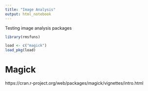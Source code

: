 ```yaml
---
title: "Image Analysis"
output: html_notebook
---
```


Testing image analysis packages
```r
library(rmsfuns)

load <- c("magick")
load_pkg(load)
```

# Magick
https://cran.r-project.org/web/packages/magick/vignettes/intro.html



